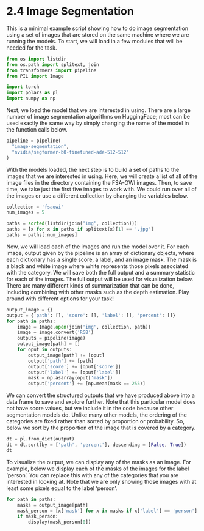# 2.4 Image Segmentation {.unnumbered}

This is a minimal example script showing how to do image 
segmentation using a set of images that are stored on
the same machine where we are running the models. To start,
we will load in a few modules that will be needed for the
task.

```python
from os import listdir
from os.path import splitext, join
from transformers import pipeline
from PIL import Image

import torch
import polars as pl
import numpy as np
```

Next, we load the model that we are interested in using. 
There are a large number of image segmentation algorithms
on HuggingFace; most can be used exactly the same way by simply
changing the name of the model in the function calls below.


```python
pipeline = pipeline(
  "image-segmentation",
  "nvidia/segformer-b0-finetuned-ade-512-512"
)
```

With the models loaded, the next step is to build a set of
paths to the images that we are interested in using. Here,
we will create a list of all of the image files in the
directory containing the FSA-OWI images. Then, to save time,
we take just the first five images to work with. We could
run over all of the images or use a different collection by
changing the variables below.

```python
collection = 'fsaowi'
num_images = 5

paths = sorted(listdir(join('img', collection)))
paths = [x for x in paths if splitext(x)[1] == '.jpg']
paths = paths[:num_images]
```

Now, we will load each of the images and run the model over
it. For each image, output given by the pipeline is an array
of dictionary objects, where each dictionary has a single score,
a label, and an image mask. The mask is a black and white image
where white represents those pixels associated with the category.
We will save both the full output and a summary statistic for
each of the images. The full output will be used for visualization
below. There are many different kinds of summarization that can
be done, including combining with other masks such as the depth
estimation. Play around with different options for your task!

```python
output_image = {}
output = {'path': [], 'score': [], 'label': [], 'percent': []}
for path in paths:
    image = Image.open(join('img', collection, path))
    image = image.convert('RGB')
    outputs = pipeline(image)
    output_image[path] = []
    for oput in outputs:
        output_image[path] += [oput]
        output['path'] += [path]
        output['score'] += [oput['score']]
        output['label'] += [oput['label']]
        mask = np.asarray(oput['mask'])
        output['percent'] += [np.mean(mask == 255)]
```

We can convert the structured outputs that we have produced
above into a data frame to save and explore further. Note 
that this particular model does not have score values, but
we include it in the code because other segmentation models do.
Unlike many other models, the ordering of the categories are fixed
rather than sorted by proportion or probability. So, below we
sort by the proportion of the image that is covered by a category.

```python
dt = pl.from_dict(output)
dt = dt.sort(by = ['path', 'percent'], descending = [False, True])
dt
```

To visualize the output, we can display any of the masks as an
image. For example, below we display each of the masks of the images
for the label 'person'. You can replace this with any of the categories
that you are interested in looking at. Note that we are only showing
those images with at least some pixels equal to the label 'person'.

```python
for path in paths:
    masks = output_image[path]
    mask_person = [x['mask'] for x in masks if x['label'] == 'person']
    if mask_person:
        display(mask_person[0])
```

